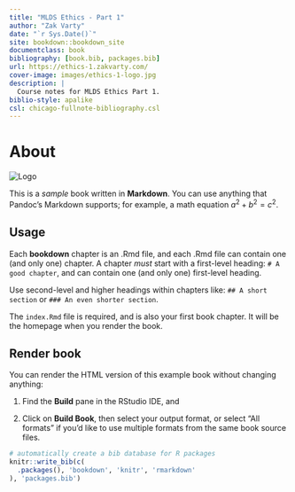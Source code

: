 ```yaml
--- 
title: "MLDS Ethics - Part 1"
author: "Zak Varty"
date: "`r Sys.Date()`"
site: bookdown::bookdown_site
documentclass: book
bibliography: [book.bib, packages.bib]
url: https://ethics-1.zakvarty.com/
cover-image: images/ethics-1-logo.jpg
description: |
  Course notes for MLDS Ethics Part 1.
biblio-style: apalike
csl: chicago-fullnote-bibliography.csl
---
```




# About

::: small_right
<img src="images/ethics-1-logo.jpg" alt="Logo"/>
:::

This is a _sample_ book written in **Markdown**. You can use anything that Pandoc's Markdown supports; for example, a math equation $a^2 + b^2 = c^2$.

## Usage 

Each **bookdown** chapter is an .Rmd file, and each .Rmd file can contain one (and only one) chapter. A chapter *must* start with a first-level heading: `# A good chapter`, and can contain one (and only one) first-level heading.

Use second-level and higher headings within chapters like: `## A short section` or `### An even shorter section`.

The `index.Rmd` file is required, and is also your first book chapter. It will be the homepage when you render the book.

## Render book

You can render the HTML version of this example book without changing anything:

1. Find the **Build** pane in the RStudio IDE, and

1. Click on **Build Book**, then select your output format, or select "All formats" if you'd like to use multiple formats from the same book source files.


```r
# automatically create a bib database for R packages
knitr::write_bib(c(
  .packages(), 'bookdown', 'knitr', 'rmarkdown'
), 'packages.bib')
```
